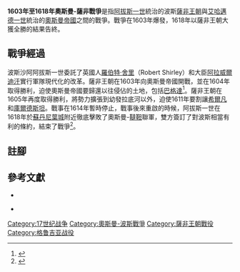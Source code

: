 {{Infobox Military Conflict
|conflict=1603年至1618年奧斯曼-薩非戰爭
|image=
|caption=
|partof=[[突厥-波斯戰爭|突厥-波斯戰爭]]
|date=1603年至1618年
|place=[[美索不達米亞|美索不達米亞]]（[[伊拉克|伊拉克]]）、[[南高加索|南高加索]]
|result=薩非王朝大勝
|territory=
|combatant1=[[Image:Safavid_Flag.svg|22px]] [[薩非王朝|薩非王朝]]|
|combatant2={{flag|Ottoman Empire|1453}}
|commander1=[[Image:Safavid_Flag.svg|22px]] [[阿拔斯一世_(波斯)|阿拔斯一世]]
|commander2={{flagicon|Ottoman Empire|1453}} 蘇丹[[艾哈邁德一世|艾哈邁德一世]]
|strength1=
|strength2=
|casualties1=
|casualties2=
}}

'''1603年至1618年奧斯曼-薩非戰爭'''是指[[阿拔斯一世_(波斯)|阿拔斯一世]]統治的波斯[[薩非王朝|薩非王朝]]與[[艾哈邁德一世|艾哈邁德一世]]統治的[[奧斯曼帝國|奧斯曼帝國]]之間的戰爭。戰爭在1603年爆發，1618年以薩非王朝大獲全勝的結果告終。

== 戰爭經過 ==

波斯沙阿阿拔斯一世委託了英國人[[羅伯特·舍里|羅伯特·舍里]]（Robert Shirley）和大臣[[阿拉威爾迪汗|阿拉威爾迪汗]]實行軍隊現代化的改革。薩非王朝在1603年向奧斯曼帝國開戰，並在1604年取得勝利，迫使奧斯曼帝國要歸還以往侵佔的土地，包括[[巴格達|巴格達]]<ref>{{harvnb|Savory|2008|pp=86-87}}</ref>。薩非王朝在1605年再度取得勝利，將勢力擴張到幼發拉底河以外，迫使1611年要割讓[[希爾凡|希爾凡]]和[[庫爾德斯坦|庫爾德斯坦]]。戰事在1614年暫時停止，戰事後來重啟的時候，阿拔斯一世在1618年於[[蘇丹尼葉城|蘇丹尼葉城]]附近徹底擊敗了奧斯曼-[[韃靼|韃靼]]聯軍，雙方簽訂了對波斯相當有利的條約，結束了戰爭<ref>{{harvnb|Tischendorf|Origen|1887|p=2}}</ref>。

== 註腳 ==
{{reflist}}

== 參考文獻 ==
{{refbegin}}

*{{en}}{{Citation
|last=Savory
|first=Roger      
|title=''Iran Under the Safavids'' 
|publisher=Cambridge University Press
|year=2008
|isbn=0521042518
}}

*{{en}}{{Citation
|last=Tischendorf
|first=Constantin von 
|last2=Origen
|first2=    
|title=''Notitia editionis codicis Bibliorum Sinaitici ...: accedit catalogus codicum nuper ex oriente Petropolin perlatorum, item Origenis Scholia in Proverbia Salomonis, partim nunc primum partim secundum atque emendatius edita'' 
|publisher=F. A. Brockhaus
|year=1887
}}

{{refend}}

[[Category:17世纪战争|Category:17世纪战争]]
[[Category:奧斯曼-波斯戰爭|Category:奧斯曼-波斯戰爭]]
[[Category:薩非王朝戰役|Category:薩非王朝戰役]]
[[Category:格鲁吉亚战役|Category:格鲁吉亚战役]]